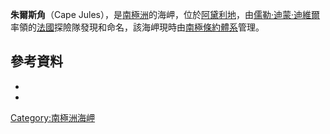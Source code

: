 {{coord|66|44|S|140|55|E|source:GNIS|display=title}}

'''朱爾斯角'''（Cape Jules），是[[南極洲|南極洲]]的海岬，位於[[阿黛利地|阿黛利地]]，由[[儒勒·迪蒙·迪維爾|儒勒·迪蒙·迪維爾]]率領的[[法國|法國]]探險隊發現和命名，該海岬現時由[[南極條約體系|南極條約體系]]管理。

==參考資料==
*{{cite gnis | type = antarid | id = 7688| name = Cape Jules| accessdate = 2013-04-08}}
*{{usgs-gazetteer|id=7688}}

{{DEFAULTSORT:Cape Jules}}
[[Category:南極洲海岬|Category:南極洲海岬]]


{{AdélieLand-geo-stub}}